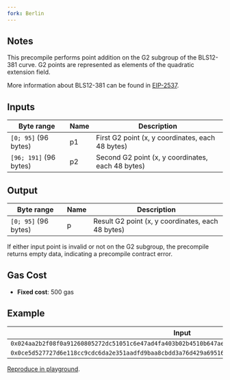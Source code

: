 ```yaml
---
fork: Berlin
---
```


## Notes

This precompile performs point addition on the G2 subgroup of the BLS12-381 curve. G2 points are represented as elements of the quadratic extension field.

More information about BLS12-381 can be found in [EIP-2537](https://eips.ethereum.org/EIPS/eip-2537).

## Inputs

| Byte range | Name | Description |
|------------|------|-------------|
| `[0; 95]` (96 bytes) | p1 | First G2 point (x, y coordinates, each 48 bytes) |
| `[96; 191]` (96 bytes) | p2 | Second G2 point (x, y coordinates, each 48 bytes) |

## Output

| Byte range | Name | Description |
|------------|------|-------------|
| `[0; 95]` (96 bytes) | p | Result G2 point (x, y coordinates, each 48 bytes) |

If either input point is invalid or not on the G2 subgroup, the precompile returns empty data, indicating a precompile contract error.

## Gas Cost

- **Fixed cost**: 500 gas

## Example

| Input | Output |
|-------|--------|
| `0x024aa2b2f08f0a91260805272dc51051c6e47ad4fa403b02b4510b647ae3d1770bac0326a805bbefd48056c8c121bdb8` | `0x13e02b6052719f607dacd3a088274f65596bd0d09920b61ab5da61bbdc7f5049334cf11213945d57e5ac7d055d042b7e` |
| `0x0ce5d527727d6e118cc9cdc6da2e351aadfd9baa8cbdd3a76d429a695160d12c923ac9cc3baca289e193548608b82801` | `0x0606c4a02ea734cc32acd2b02bc28b99cb3e287e85a763af267492ab572e99ab3f370d275cec1da1aaa9075ff05f79be` |

[Reproduce in playground](/playground?unit=Wei&codeType=Mnemonic&code='jFirsNplace_parameters%20in%20memoryZ024aa2b2f08f0a91260805272dc51051c6e47ad4fa403b02b4510b647ae3d1770bac0326a805bbefd48056c8c121bdb8wp1Y~Y~0ce5d527727d6e118cc9cdc6da2e351aadfd9baa8cbdd3a76d429a695160d12c923ac9cc3baca289e193548608b82801wp2Y~YqqjDo_call~96JSizeX192JOffsetX8VSize~VOffset~14waddressW4QFFFFFFFFwgasqSTATICCALLqqjPut_resulNalonKon_stackqPOPX96qMLOAD'~W14%20w%20jq%5Cnj%2F%2F%20_%20thKZW96QY0qMSTOREX~0xWqPUSHV0wargsQ%200xNt%20Ke%20Jwret%01JKNQVWXYZ_jqw~_).
